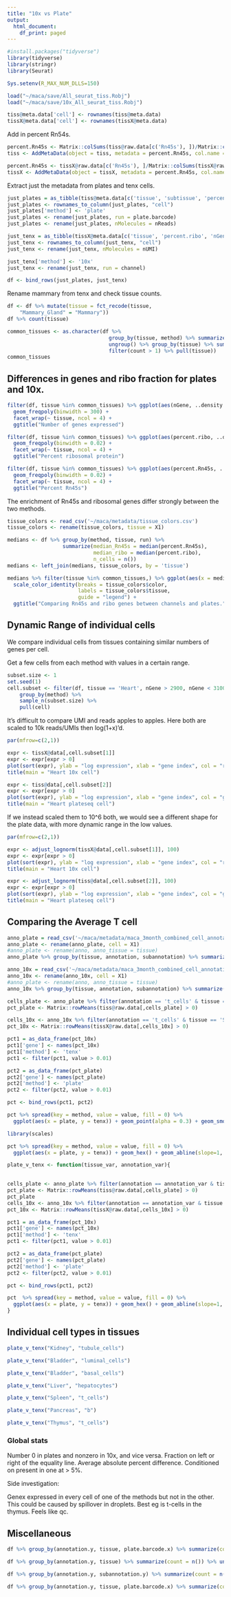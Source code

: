 ```yaml
---
title: "10x vs Plate"
output:
  html_document:
    df_print: paged
---
```


```r
#install.packages("tidyverse")
library(tidyverse)
library(stringr)
library(Seurat)

Sys.setenv(R_MAX_NUM_DLLS=150)
```

```r
load("~/maca/save/All_seurat_tiss.Robj")
load("~/maca/save/10x_All_seurat_tiss.Robj")

tiss@meta.data['cell'] <- rownames(tiss@meta.data)
tissX@meta.data['cell'] <- rownames(tissX@meta.data)

```

Add in percent Rn54s.
```r
percent.Rn45s <- Matrix::colSums(tiss@raw.data[c('Rn45s'), ])/Matrix::colSums(tiss@raw.data)
tiss <- AddMetaData(object = tiss, metadata = percent.Rn45s, col.name = "percent.Rn45s")

percent.Rn45s <- tissX@raw.data[c('Rn45s'), ]/Matrix::colSums(tissX@raw.data)
tissX <- AddMetaData(object = tissX, metadata = percent.Rn45s, col.name = "percent.Rn45s")
```

Extract just the metadata from plates and tenx cells.
```r
just_plates = as_tibble(tiss@meta.data[c('tissue', 'subtissue', 'percent.ribo', 'percent.Rn45s','nGene', 'plate.barcode', 'nReads')])
just_plates <- rownames_to_column(just_plates, "cell")
just_plates['method'] <- 'plate'
just_plates <- rename(just_plates, run = plate.barcode)
just_plates <- rename(just_plates, nMolecules = nReads)

just_tenx = as_tibble(tissX@meta.data[c('tissue', 'percent.ribo', 'nGene','channel', 'percent.Rn45s', 'nUMI')])
just_tenx <- rownames_to_column(just_tenx, "cell")
just_tenx <- rename(just_tenx, nMolecules = nUMI)

just_tenx['method'] <- '10x'
just_tenx <- rename(just_tenx, run = channel)

df <- bind_rows(just_plates, just_tenx)
```

Rename mammary from tenx and check tissue counts.

```r
df <- df %>% mutate(tissue = fct_recode(tissue,
    "Mammary_Gland" = "Mammary"))
df %>% count(tissue)
```

```r
common_tissues <- as.character(df %>% 
                                 group_by(tissue, method) %>% summarize(count = n()) %>% 
                                 ungroup() %>% group_by(tissue) %>% summarize(count = n()) %>% 
                                 filter(count > 1) %>% pull(tissue))
common_tissues
```

## Differences in genes and ribo fraction for plates and 10x.

```r
filter(df, tissue %in% common_tissues) %>% ggplot(aes(nGene, ..density..,colour = method)) + 
  geom_freqpoly(binwidth = 300) +
  facet_wrap(~ tissue, ncol = 4) + 
  ggtitle("Number of genes expressed")
```



```r
filter(df, tissue %in% common_tissues) %>% ggplot(aes(percent.ribo, ..density..,colour = method)) + 
  geom_freqpoly(binwidth = 0.02) +
  facet_wrap(~ tissue, ncol = 4) + 
  ggtitle("Percent ribosomal protein")
```

```r
filter(df, tissue %in% common_tissues) %>% ggplot(aes(percent.Rn45s, ..density..,colour = method)) + 
  geom_freqpoly(binwidth = 0.02) +
  facet_wrap(~ tissue, ncol = 4) + 
  ggtitle("Percent Rn45s")
```

The enrichment of Rn45s and ribosomal genes differ strongly between the two methods.

```r
tissue_colors <- read_csv('~/maca/metadata/tissue_colors.csv')
tissue_colors <- rename(tissue_colors, tissue = X1)
```

```r
medians <- df %>% group_by(method, tissue, run) %>% 
                  summarize(median_Rn45s = median(percent.Rn45s), 
                            median_ribo = median(percent.ribo),
                            n_cells = n()) 
medians <- left_join(medians, tissue_colors, by = 'tissue')

medians %>% filter(tissue %in% common_tissues,) %>% ggplot(aes(x = median_Rn45s, y = median_ribo, color = color, shape = method)) + geom_point()  +
  scale_color_identity(breaks = tissue_colors$color,
                       labels = tissue_colors$tissue,
                       guide = "legend") + 
  ggtitle("Comparing Rn45s and ribo genes between channels and plates.")
```




##  Dynamic Range of individual cells

We compare individual cells from tissues containing similar numbers of genes per cell.


Get a few cells from each method with values in a certain range.
```r
subset.size <- 1
set.seed(1)
cell.subset <- filter(df, tissue == 'Heart', nGene > 2900, nGene < 3100) %>% 
    group_by(method) %>% 
    sample_n(subset.size) %>%
    pull(cell)
```

It's difficult to compare UMI and reads apples to apples. Here both are scaled to 10k reads/UMIs then log(1+x)'d.

```r
par(mfrow=c(2,1))

expr <- tissX@data[,cell.subset[1]]
expr <- expr[expr > 0]
plot(sort(expr), ylab = "log expression", xlab = "gene index", col = "red")
title(main = "Heart 10x cell")

expr <- tiss@data[,cell.subset[2]]
expr <- expr[expr > 0]
plot(sort(expr), ylab = "log expression", xlab = "gene index", col = "green")
title(main = "Heart plateseq cell")
```

If we instead scaled them to 10^6 both, we would see a different shape for the plate data, with more dynamic range in the low values.

```r
par(mfrow=c(2,1))

expr <- adjust_lognorm(tissX@data[,cell.subset[1]], 100)
expr <- expr[expr > 0]
plot(sort(expr), ylab = "log expression", xlab = "gene index", col = "red")
title(main = "Heart 10x cell")

expr <- adjust_lognorm(tiss@data[,cell.subset[2]], 100)
expr <- expr[expr > 0]
plot(sort(expr), ylab = "log expression", xlab = "gene index", col = "green")
title(main = "Heart plateseq cell")
```


## Comparing the Average T cell


```r
anno_plate = read_csv('~/maca/metadata/maca_3month_combined_cell_annotations.csv')
anno_plate <- rename(anno_plate, cell = X1)
#anno_plate <- rename(anno, anno_tissue = tissue)
anno_plate %>% group_by(tissue, annotation, subannotation) %>% summarize(count = n())

anno_10x = read_csv('~/maca/metadata/maca_3month_combined_cell_annotations_10x.csv')
anno_10x <- rename(anno_10x, cell = X1)
#anno_plate <- rename(anno, anno_tissue = tissue)
anno_10x %>% group_by(tissue, annotation, subannotation) %>% summarize(count = n())
```

```r

cells_plate <- anno_plate %>% filter(annotation == 't_cells' & tissue == 'Spleen') %>% pull(cell)
pct_plate <- Matrix::rowMeans(tiss@raw.data[,cells_plate] > 0)

cells_10x <- anno_10x %>% filter(annotation == 't_cells' & tissue == 'Spleen') %>% pull(cell)
pct_10x <- Matrix::rowMeans(tissX@raw.data[,cells_10x] > 0)
```

```r
pct1 = as_data_frame(pct_10x)
pct1['gene'] <- names(pct_10x)
pct1['method'] <- 'tenx'
pct1 <- filter(pct1, value > 0.01)

pct2 = as_data_frame(pct_plate)
pct2['gene'] <- names(pct_plate)
pct2['method'] <- 'plate'
pct2 <- filter(pct2, value > 0.01)

pct <- bind_rows(pct1, pct2)
```



```r
pct %>% spread(key = method, value = value, fill = 0) %>% 
  ggplot(aes(x = plate, y = tenx)) + geom_point(alpha = 0.3) + geom_smooth() + geom_abline(slope=1, intercept=0) 
```


```r
library(scales)
```

```r
pct %>% spread(key = method, value = value, fill = 0) %>% 
  ggplot(aes(x = plate, y = tenx)) + geom_hex() + geom_abline(slope=1, intercept=0)  + scale_fill_continuous(trans = log10_trans())
```



```r
plate_v_tenx <- function(tissue_var, annotation_var){

 
cells_plate <- anno_plate %>% filter(annotation == annotation_var & tissue == tissue_var) %>% pull(cell)
pct_plate <- Matrix::rowMeans(tiss@raw.data[,cells_plate] > 0)
pct_plate
cells_10x <- anno_10x %>% filter(annotation == annotation_var & tissue == tissue_var) %>% pull(cell)
pct_10x <- Matrix::rowMeans(tissX@raw.data[,cells_10x] > 0)

pct1 = as_data_frame(pct_10x)
pct1['gene'] <- names(pct_10x)
pct1['method'] <- 'tenx'
pct1 <- filter(pct1, value > 0.01)

pct2 = as_data_frame(pct_plate)
pct2['gene'] <- names(pct_plate)
pct2['method'] <- 'plate'
pct2 <- filter(pct2, value > 0.01)

pct <- bind_rows(pct1, pct2)

pct  %>% spread(key = method, value = value, fill = 0) %>% 
  ggplot(aes(x = plate, y = tenx)) + geom_hex() + geom_abline(slope=1, intercept=0)  + scale_fill_continuous(trans = log10_trans())
}
```

## Individual cell types in tissues

```r
plate_v_tenx("Kidney", "tubule_cells")
```

```r
plate_v_tenx("Bladder", "luminal_cells")
```

```r
plate_v_tenx("Bladder", "basal_cells")
```

```r
plate_v_tenx("Liver", "hepatocytes")
```

```r
plate_v_tenx("Spleen", "t_cells")
```

```r
plate_v_tenx("Pancreas", "b")
```

```r
plate_v_tenx("Thymus", "t_cells")
```

### Global stats


Number 0 in plates and nonzero in 10x, and vice versa.
Fraction on left or right of the equality line. Average absolute percent difference. Conditioned on present in one at > 5%.


Side investigation:

Genex expressed in every cell of one of the methods but not in the other. This could be caused by spillover in droplets.
Best eg is t-cells in the thymus. Feels like qc.



## Miscellaneous




```r
df %>% group_by(annotation.y, tissue, plate.barcode.x) %>% summarize(count = n()) %>% ungroup() %>% group_by(annotation.y, tissue) %>% summarize(n_plates = n()) %>% arrange(desc(n_plates))

df %>% group_by(annotation.y, tissue) %>% summarize(count = n()) %>% ungroup() %>% group_by(annotation.y) %>% summarize(n_tissues = n()) %>% arrange(desc(n_tissues))
```



```r
df %>% group_by(annotation.y, subannotation.y) %>% summarize(count = n()) %>% ungroup()
```


```r
df %>% group_by(annotation.y, tissue, plate.barcode.x) %>% summarize(count = n()) %>% ungroup() %>% group_by(annotation.y, tissue) %>% summarize(n_plates = n()) %>% arrange(desc(n_plates))
```

